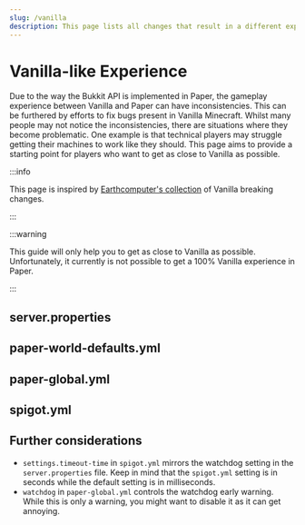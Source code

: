 ---
slug: /vanilla
description: This page lists all changes that result in a different experience than Vanilla.
---

# Vanilla-like Experience


Due to the way the Bukkit API is implemented in Paper, the gameplay experience between Vanilla and Paper can have inconsistencies.
This can be furthered by efforts to fix bugs present in Vanilla Minecraft.
Whilst many people may not notice the inconsistencies, there are situations where they become problematic.
One example is that technical players may struggle getting their machines to work like they should.
This page aims to provide a starting point for players who want to get as close to Vanilla as possible.

:::info

This page is inspired by [Earthcomputer's collection](https://gist.github.com/Earthcomputer/2296da33b8cc91dba81b48103c0e1fe3) of Vanilla breaking changes.

:::

:::warning

This guide will only help you to get as close to Vanilla as possible.
Unfortunately, it currently is not possible to get a 100% Vanilla experience in Paper.

:::
## server.properties
<ConfigDocBlock data={ServerProperties}/>

## paper-world-defaults.yml
<ConfigDocBlock data={VanillaWorldDefaults}/>

## paper-global.yml
<ConfigDocBlock data={VanillaGlobalDefaults}/>

## spigot.yml
<ConfigDocBlock data={SpigotChanges}/>

## Further considerations

* `settings.timeout-time` in `spigot.yml` mirrors the watchdog setting in the `server.properties` file. Keep in mind that the `spigot.yml` setting is in seconds while the default setting is in milliseconds.
* `watchdog` in `paper-global.yml` controls the watchdog early warning. While this is only a warning, you might want to disable it as it can get annoying.
